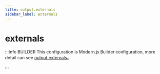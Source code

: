 ```yaml
---
title: output.externals
sidebar_label: externals
---
```

# externals

:::info BUILDER
This configuration is Modern.js Builder configuration, more detail can see [output.externals](https://modernjs.dev/builder/en/api/config-output.html#output-externals)。

:::


<Main />
